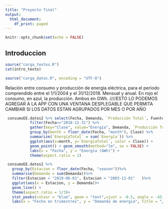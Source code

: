 ```yaml
---
title: "Proyecto final"
output:
  html_document:
    df_print: paged
---
```


```r
knitr::opts_chunk$set(echo = FALSE)
```

## Introduccion

```r
source("carga_textos.R")
cat(intro_texto)
```


```r
source("carga_datos.R", encoding = "UTF-8")
```

Relación entre consumo y producción de energía eléctrica, para el período comprendido entre el 1/1/2004 y el 31/12/2018. Mensual y anual. En rojo el consumo, en azul, la producción. Ambos en GWh. ////ESTO LO PODEMOS AGREGAR A LA APP CON UNA VENTANA DESPLEGABLE QUE PERMITA CAMBIAR SI LOS DATOS ESTAN AGRUPADOS POR MES O POR AÑO

```r
 consumoEE.datos2 %>% select(Fecha, Demanda, `Producción Total`, Fuente) %>%
           filter(Fecha<="2018-12-31") %>% 
           gather(key="Clase", value="Energía", Demanda, `Producción Total`) %>%
           group_by(month = floor_date(Fecha, "month"), Clase) %>%
           summarize(`EnergíaTotal` = sum(`Energía`)) %>% 
           ggplot(aes(x=month, y=`EnergíaTotal`, color = Clase)) + 
           geom_point() + geom_smooth(method="lm", se = FALSE) +
           labs(x = "Fecha", y = "Energía (GWh)") + 
           theme(aspect.ratio = 1)

```

```r
 consumoEE.datos2 %>%
   group_by(Estacion = floor_date(Fecha, "season"))%>%
   summarise(Demanda = sum(Demanda))%>%
   filter(Estacion < "2019-06-01", Estacion > "2003-12-01"	 )%>%
   ggplot(aes(x = Estacion, y = Demanda))+
   geom_line() +
   theme(aspect.ratio = 1/3)+
   stat_peaks(colour = "blue", geom = "text",vjust = -0.5, angle = -45)+
   labs(x = "Fecha en trimestres", y = "Demanda de energia", title = "¿Como se comporta la demanda de energia al dividirla por estacion?")
```

